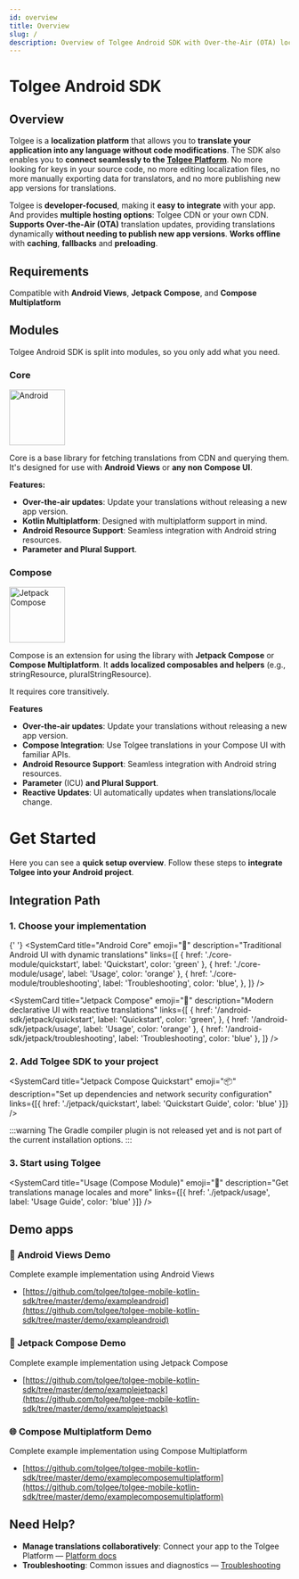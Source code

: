 ```yaml
---
id: overview
title: Overview
slug: /
description: Overview of Tolgee Android SDK with Over‑the‑Air (OTA) localization updates for Android and Compose Multiplatform.
---
```



# Tolgee Android SDK

## Overview

Tolgee is a **localization platform** that allows you to **translate your application into any language without code modifications**.
The SDK also enables you to **connect seamlessly to the [Tolgee Platform](https://app.tolgee.io)**.
No more looking for keys in your source code, no more editing localization files, no more manually exporting data for translators, and no more publishing new app versions for translations.

Tolgee is **developer-focused**, making it **easy to integrate** with your app.
And provides **multiple hosting options**: Tolgee CDN or your own CDN.
**Supports Over‑the‑Air (OTA)** translation updates, providing translations dynamically **without needing to publish new app versions**.
**Works offline** with **caching**, **fallbacks** and **preloading**.

## Requirements

<AndroidApiRequirement />

Compatible with **Android Views**, **Jetpack Compose**, and **Compose Multiplatform**

## Modules

Tolgee Android SDK is split into modules, so you only add what you need.

### **Core**

<img src="/img/docs/sdk/android.svg" alt="Android" width="100" />

Core is a base library for fetching translations from CDN and querying them.
It's designed for use with **Android Views** or **any non Compose UI**.

**Features:**

- **Over-the-air updates**: Update your translations without releasing a new app version.
- **Kotlin Multiplatform**: Designed with multiplatform support in mind.
- **Android Resource Support**: Seamless integration with Android string resources.
- **Parameter** **and Plural Support**.

### **Compose**

<img
  src="/img/docs/sdk/jetpack-compose.png"
  alt="Jetpack Compose"
  width="100"
/>

Compose is an extension for using the library with **Jetpack Compose** or **Compose Multiplatform**.
It **adds localized composables and helpers** (e.g., stringResource, pluralStringResource).

It requires core transitively.

**Features**

- **Over-the-air updates**: Update your translations without releasing a new app version.
- **Compose Integration**: Use Tolgee translations in your Compose UI with familiar APIs.
- **Android Resource Support**: Seamless integration with Android string resources.
- **Parameter** (ICU) **and Plural Support**.
- **Reactive Updates**: UI automatically updates when translations/locale change.

# Get Started

Here you can see a **quick setup overview**. Follow these steps to **integrate Tolgee into your Android project**.

## Integration Path

### 1. **Choose your implementation**

<div className="grid grid-cols-1 md:grid-cols-2 lg:grid-cols-2 gap-4 my-6">

{' '}
<SystemCard
  title="Android Core"
  emoji="📱"
  description="Traditional Android UI with dynamic translations"
  links={[
    { href: './core-module/quickstart', label: 'Quickstart', color: 'green' },
    { href: './core-module/usage', label: 'Usage', color: 'orange' },
    {
      href: './core-module/troubleshooting',
      label: 'Troubleshooting',
      color: 'blue',
    },
  ]}
/>

  <SystemCard
    title="Jetpack Compose"
    emoji="🚀"
    description="Modern declarative UI with reactive translations"
    links={[
      {
        href: '/android-sdk/jetpack/quickstart',
        label: 'Quickstart',
        color: 'green',
      },
      { href: '/android-sdk/jetpack/usage', label: 'Usage', color: 'orange' },
      { href: '/android-sdk/jetpack/troubleshooting', label: 'Troubleshooting', color: 'blue' },
    ]}
  />
</div>

### 2. Add Tolgee SDK to your project

<div className="grid grid-cols-1 md:grid-cols-2 gap-4 my-6">
  <SystemCard
    title="Android Core Quickstart"
    emoji="📦"
    description="Set up dependencies and network security configuration"
    links={[{ href: './core-module/quickstart', label: 'Quickstart Guide', color: 'blue' }]}
  />

  <SystemCard
    title="Jetpack Compose Quickstart"
    emoji="📦"
    description="Set up dependencies and network security configuration"
    links={[{ href: './jetpack/quickstart', label: 'Quickstart Guide', color: 'blue' }]}
  />
</div>

:::warning
The Gradle compiler plugin is not released yet and is not part of the current installation options.
:::

### 3. Start using Tolgee

<div className="grid grid-cols-1 md:grid-cols-2 gap-4 my-6">
  <SystemCard
    title="Usage (Core Module)"
    emoji="📱"
    description="Get translations manage locales and more"
    links={[{ href: './core-module/usage', label: 'Usage Guide', color: 'blue' }]}
  />

  <SystemCard
    title="Usage (Compose Module)"
    emoji="🚀"
    description="Get translations manage locales and more"
    links={[{ href: './jetpack/usage', label: 'Usage Guide', color: 'blue' }]}
  />
</div>

## Demo apps

### 📱 Android Views Demo

Complete example implementation using Android Views

- [https://github.com/tolgee/tolgee-mobile-kotlin-sdk/tree/master/demo/exampleandroid](https://github.com/tolgee/tolgee-mobile-kotlin-sdk/tree/master/demo/exampleandroid)

### 🚀 Jetpack Compose Demo

Complete example implementation using Jetpack Compose

- [https://github.com/tolgee/tolgee-mobile-kotlin-sdk/tree/master/demo/examplejetpack](https://github.com/tolgee/tolgee-mobile-kotlin-sdk/tree/master/demo/examplejetpack)

### 🌐 Compose Multiplatform Demo

Complete example implementation using Compose Multiplatform

- [https://github.com/tolgee/tolgee-mobile-kotlin-sdk/tree/master/demo/examplecomposemultiplatform](https://github.com/tolgee/tolgee-mobile-kotlin-sdk/tree/master/demo/examplecomposemultiplatform)

<ScreenshotWrapper
  src="/img/docs/sdk/android-studio.png"
  alt="Android Studio"
/>

## Need Help?

- **Manage translations collaboratively**: Connect your app to the Tolgee Platform — [Platform docs](../platform/)
- **Troubleshooting**: Common issues and diagnostics — [Troubleshooting](./core-module/troubleshooting)
